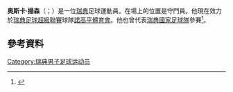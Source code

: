 {{short description|Swedish footballer}}
{{Use dmy dates|date=July 2013}}
{{Infobox football biography
| name           = 奥斯卡·揚森 <br/>Oscar Jansson
| image          = 
| caption        = 
| fullname       = Oscar Erik Jansson
| birth_date     = {{birth date and age|1990|12|23|df=y}}
| birth_place    = {{SWE}}[[厄勒布魯|厄勒布魯]]
| height         = 
| position       = [[守門員|守門員]]
| currentclub    = [[諾高平體育會|諾高平]]
| clubnumber     = 1
| youthyears1    = 
| youthclubs1    = [[卡斯隆德|卡斯隆德]]
| youthyears2    = 2007–2009
| youthclubs2    = [[托定咸熱刺足球會|熱刺]]
| years1         = 2009–2012
| clubs1         = [[托定咸熱刺足球會|熱刺]]
| caps1          = 0
| goals1         = 0
| years2         = 2009
| clubs2         = → [[埃克塞特城足球俱乐部|艾斯特城]] (外借)
| caps2          = 11
| goals2         = 0
| years3         = 2010
| clubs3         = → [[北安普頓足球俱樂部|北安普頓]] (外借)
| caps3          = 4
| goals3         = 0
| years4         = 2011
| clubs4         = → [[布拉德福德城足球俱乐部|布拉德福德]] (外借)
| caps4          = 1
| goals4         = 0
| years5         = 2012
| clubs5         = → [[沙姆洛克流浪足球俱乐部|沙洛克流浪]] (外借)
| caps5          = 16
| goals5         = 0
| years6         = 2012
| clubs6         = [[沙姆洛克流浪足球俱乐部|沙洛克流浪]]
| caps6          = 13
| goals6         = 0
| years7         = 2013–2020
| clubs7         = [[奧雷布洛體育俱樂部|奧雷布洛]]
| caps7          = 206
| goals7         = 0
| years8         = 2021–
| clubs8         = [[諾高平體育會|諾高平]]
| caps8          = 0
| goals8         = 0
| nationalyears1 = 2005–2007 | nationalteam1 = [[瑞典U17|瑞典U17]] | nationalcaps1 = 8 | nationalgoals1 = 0
| nationalyears2 = 2008–2010 | nationalteam2 = [[瑞典U19|瑞典U19]] | nationalcaps2 = 7 | nationalgoals2 = 0
| nationalyears3 = 2009–2011     | nationalteam3 = [[瑞典21歲以下國家足球隊|瑞典U21]] | nationalcaps3 = 2 | nationalgoals3 = 0
| nationalyears4      = 2014 | nationalteam4 = [[瑞典國家足球隊|瑞典]] | nationalcaps4 = 1 | nationalgoals4 = 0
| club-update       = 2020年8月23日
| ntupdate       = 2014年1月21日
}}

'''奥斯卡·揚森'''（{{lang-sv|Oscar Jansson}}；{{bd|1990年|12月23日}}）是一位[[瑞典|瑞典]]足球運動員。在場上的位置是守門員。他現在效力於[[瑞典足球超級聯賽|瑞典足球超級聯賽]]球隊[[諾高平體育會|諾高平體育會]]。他也曾代表[[瑞典國家足球隊|瑞典國家足球隊]]參賽<ref>{{cite web |url=http://oskfotboll.se/aktuellt/nyheter/nyheter-2013/2013-01-10-oscar-jansson-uttagen-i-landslaget.html |title=存档副本 |accessdate=2013-01-14 |deadurl=yes |archiveurl=https://web.archive.org/web/20130117012709/http://oskfotboll.se/aktuellt/nyheter/nyheter-2013/2013-01-10-oscar-jansson-uttagen-i-landslaget.html |archivedate=2013-01-17 }}</ref>。

==參考資料==
{{Reflist}}

{{DEFAULTSORT: Jansson, Oscar}}
[[Category:瑞典男子足球运动员|Category:瑞典男子足球运动员]]